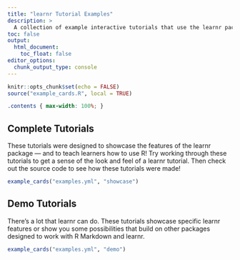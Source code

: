 ```yaml
---
title: "learnr Tutorial Examples"
description: >
  A collection of example interactive tutorials that use the learnr package.
toc: false
output:
  html_document:
    toc_float: false
editor_options: 
  chunk_output_type: console
---
```


```r
knitr::opts_chunk$set(echo = FALSE)
source("example_cards.R", local = TRUE)
```

```css
.contents { max-width: 100%; }
```

## Complete Tutorials

These tutorials were designed to showcase the features of the learnr package --- and to teach learners how to use R!
Try working through these tutorials to get a sense of the look and feel of a learnr tutorial.
Then check out the source code to see how these tutorials were made!

```r
example_cards("examples.yml", "showcase")
```

## Demo Tutorials

There's a lot that learnr can do.
These tutorials showcase specific learnr features or show you some possibilities that build on other packages designed to work with R Markdown and learnr.

```r
example_cards("examples.yml", "demo")
```
